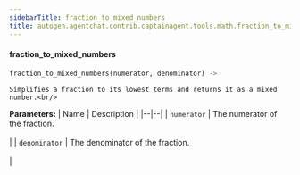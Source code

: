 ```yaml
---
sidebarTitle: fraction_to_mixed_numbers
title: autogen.agentchat.contrib.captainagent.tools.math.fraction_to_mixed_numbers.fraction_to_mixed_numbers
---
```


<code class="doc-symbol doc-symbol-heading doc-symbol-function"></code>
#### fraction_to_mixed_numbers

```python
fraction_to_mixed_numbers(numerator, denominator) -> 
```

    Simplifies a fraction to its lowest terms and returns it as a mixed number.<br/>

<b>Parameters:</b>
| Name | Description |
|--|--|
| `numerator` | The numerator of the fraction.<br/><br/> |
| `denominator` | The denominator of the fraction.<br/><br/> |

<br />